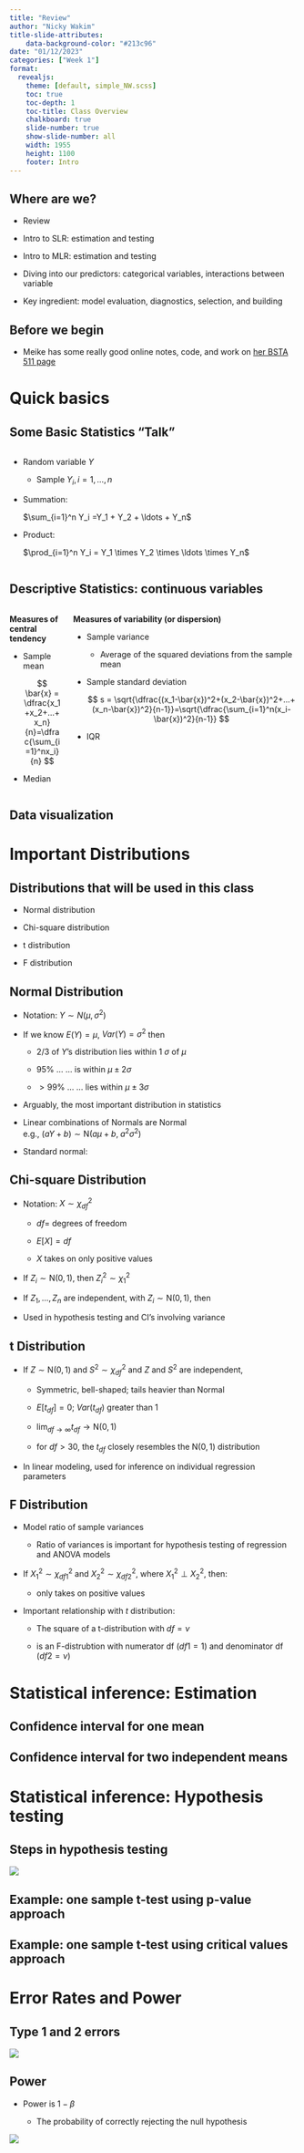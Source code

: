 ```yaml
---
title: "Review"
author: "Nicky Wakim"
title-slide-attributes:
    data-background-color: "#213c96"
date: "01/12/2023"
categories: ["Week 1"]
format: 
  revealjs:
    theme: [default, simple_NW.scss]
    toc: true
    toc-depth: 1
    toc-title: Class Overview
    chalkboard: true
    slide-number: true
    show-slide-number: all
    width: 1955
    height: 1100
    footer: Intro
---
```


## Where are we?

-   Review

-   Intro to SLR: estimation and testing

-   Intro to MLR: estimation and testing

-   Diving into our predictors: categorical variables, interactions between variable

-   Key ingredient: model evaluation, diagnostics, selection, and building

## Before we begin

-   Meike has some really good online notes, code, and work on [her BSTA 511 page](https://niederhausen.github.io/BSTA_511_F23/)

# Quick basics

## Some Basic Statistics "Talk"

::: columns
::: column
-   Random variable $Y$

    -   Sample $Y_i, i=1,\dots, n$

-   Summation:

    $\sum_{i=1}^n Y_i =Y_1 + Y_2 + \ldots + Y_n$

-   Product:

    $\prod_{i=1}^n Y_i = Y_1 \times Y_2 \times \ldots \times Y_n$
:::

::: column
:::
:::

## Descriptive Statistics: continuous variables

::: columns
::: {.column width="40%"}
**Measures of central tendency**

-   Sample mean

    $$
    \bar{x} = \dfrac{x_1+x_2+...+x_n}{n}=\dfrac{\sum_{i=1}^nx_i}{n}
    $$

-   Median
:::

::: column
**Measures of variability (or dispersion)**

-   Sample variance

    -   Average of the squared deviations from the sample mean

-   Sample standard deviation

    $$
    s = \sqrt{\dfrac{(x_1-\bar{x})^2+(x_2-\bar{x})^2+...+(x_n-\bar{x})^2}{n-1}}=\sqrt{\dfrac{\sum_{i=1}^n(x_i-\bar{x})^2}{n-1}}
    $$

-   IQR
:::
:::

## Data visualization

# Important Distributions

## Distributions that will be used in this class

-   Normal distribution

-   Chi-square distribution

-   t distribution

-   F distribution

## Normal Distribution

-   Notation: $Y\sim N(\mu,\sigma^2)$

-   If we know $E(Y)=\mu$, $Var(Y)=\sigma^2$ then

    -   2/3 of $Y$'s distribution lies within 1 $\sigma$ of $\mu$

    -   95% $\ldots$ $\ldots$ is within $\mu\pm 2\sigma$

    -   $>99$% $\ldots$ $\ldots$ lies within $\mu\pm 3\sigma$

-   Arguably, the most important distribution in statistics

-   Linear combinations of Normals are Normal\
    e.g., $(aY+b)\sim \mbox{N}(a\mu+b,\;a^2\sigma^2)$

-   Standard normal:

```{=tex}
\begin{aligned}
        Z=\frac{Y-\mu}{\sigma} \sim \mbox{N}(0,1) \nonumber
        
\end{aligned}
```
## Chi-square Distribution

-   Notation: $X \sim \chi^2_{df}$

    -   $df=$ degrees of freedom

    -   $E[X]=df$

    -   $X$ takes on only positive values

-   If $Z_i\sim \mbox{N}(0,1)$, then $Z_i^2\sim \chi^2_1$

-   If $Z_1,\ldots,Z_n$ are independent, with $Z_i\sim\mbox{N}(0,1)$, then

```{=tex}
\begin{aligned}
        \sum_{i=1}^n Z_i^2 & \sim & \chi^2_n \nonumber
        
\end{aligned}
```
-   Used in hypothesis testing and CI's involving variance

## t Distribution

-   If $Z\sim \mbox{N}(0,1)$ and $S^2\sim \chi^2_{df}$ and $Z$ and $S^2$ are independent,

    ```{=tex}
    \begin{aligned}        \frac{Z}{S/\sqrt{df}} & \sim & t_{df} \nonumber            \end{aligned}
    ```
    -   Symmetric, bell-shaped; tails heavier than Normal

    -   $E[t_{df}]=0$; $Var(t_{df})$ greater than 1

    -   $\lim_{df\rightarrow \infty}t_{df} \rightarrow \mbox{N}(0,1)$

    -   for $df>30$, the $t_{df}$ closely resembles the $\mbox{N}(0,1)$ distribution

-   In linear modeling, used for inference on individual regression parameters

## F Distribution

-   Model ratio of sample variances

    -   Ratio of variances is important for hypothesis testing of regression and ANOVA models

-   If $X_1^2\sim \chi^2_{df1}$ and $X_2^2\sim \chi^2_{df2}$, where $X_1^2\perp X_2^2$, then:

    ```{=tex}
    \begin{aligned}        \frac{X_1^2/df1}{X_2^2/df2} & \sim & F_{df1,df2} \nonumber        \end{aligned}
    ```
    -   only takes on positive values

-   Important relationship with $t$ distribution:

    -   The square of a t-distribution with $df=\nu$

    -   is an F-distrubtion with numerator df ($df1 = 1$) and denominator df ($df2 = \nu$)

```{=tex}
\begin{aligned}
             T^2  \stackrel{{D}}{\sim} & F_{1,\nu} \\
             \text{ if and only if } T \sim t_{\nu}
            
\end{aligned}
```
# Statistical inference: Estimation

## Confidence interval for one mean

## Confidence interval for two independent means

# Statistical inference: Hypothesis testing

## Steps in hypothesis testing

![](01_Review/hypothesis_test_steps.png){fig-align="center"}

## Example: one sample t-test using p-value approach

## Example: one sample t-test using critical values approach

# Error Rates and Power

## Type 1 and 2 errors

![](01_Review/Type_1_2_error.png){fig-align="center"}

## Power

-   Power is $1-\beta$

    -   The probability of correctly rejecting the null hypothesis

![](01_Review/Power.png){fig-align="center"}
